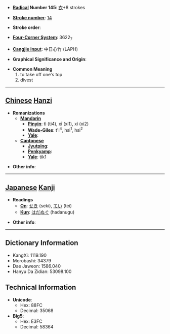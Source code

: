 * '''[[Wiktionary:Chinese radical index| Radical]] Number 145''': [[Wiktionary:Chinese radical index 衣|衣]]+8 strokes

* '''[[Wiktionary:Chinese total strokes index|Stroke number]]''': [[Wiktionary:Chinese total strokes index 14|14]]

* '''Stroke order''': 

* '''[[Wiktionary:Chinese four corner index|Four-Corner System]]''': 3622<sub>7</sub>

* '''[[Wiktionary:Chinese Cangjie index|Cangjie input]]''': 中日心竹 (LAPH)

* '''Graphical Significance and Origin''': 

* '''Common Meaning'''
*#to take off one's top
*# divest


----

== [[Chinese]] [[Hanzi]] ==

* '''Romanizations'''
** '''[[Mandarin]]'''
*** '''[[Pinyin]]''': tì (ti4), xī (xi1), xí (xi2)
*** '''[[Wade-Giles]]''': t'i<sup>4</sup>, hsi<sup>1</sup>, hsi<sup>2</sup>
*** '''[[Yale]]''': 
** '''[[Cantonese]]'''
*** '''[[Jyutping]]''':
*** '''[[Penkyamp]]''': 
*** '''[[Yale]]''': tik1

* '''Other info''': 

----

== [[Japanese]] [[Kanji]] ==

* '''Readings'''
** '''[[On]]''': [[せき]] (seki), [[てい]] (tei)
** '''[[Kun]]''': [[はだぬぐ]] (hadanugu)

* '''Other info''':  

----

== Dictionary Information ==

* KangXi: 1119.190
* Morobashi: 34379
* Dae Jaweon: 1586.040
* Hanyu Da Zidian: 53098.100

== Technical Information ==

* '''Unicode''':
** Hex: 88FC
** Decimal: 35068
* '''Big5''':
** Hex: E3FC
** Decimal: 58364